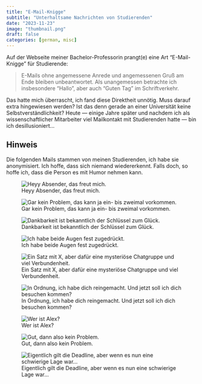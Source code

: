```yaml
---
title: "E-Mail-Knigge"
subtitle: "Unterhaltsame Nachrichten von Studierenden"
date: "2023-11-23"
image: "thumbnail.png"
draft: false
categories: [german, misc]
---
```


Auf der Webseite meiner Bachelor-Professorin prangt(e) eine Art "E-Mail-Knigge" für Studierende:

> E-Mails ohne angemessene Anrede und angemessenen Gruß am Ende bleiben unbeantwortet. Als unangemessen betrachte ich insbesondere "Hallo", aber auch "Guten Tag" im Schriftverkehr.

Das hatte mich überrascht, ich fand diese Direktheit unnötig. Muss darauf extra hingewiesen werden? Ist das denn gerade an einer Universität keine Selbstverständlichkeit? Heute --- einige Jahre später und nachdem ich als wissenschaftlicher Mitarbeiter viel Mailkontakt mit Studierenden hatte --- bin ich desillusioniert...

::: {.callout-note appearance="simple"}

## Hinweis

Die folgenden Mails stammen von meinen Studierenden, ich habe sie anonymisiert. Ich hoffe, dass sich niemand wiedererkennt. Falls doch, so hoffe ich, dass die Person es mit Humor nehmen kann.

:::

![Heyy Absender, das freut mich.](mail1.png)

![Gar kein Problem, das kann ja ein- bis zweimal vorkommen.](mail2.png)

![Dankbarkeit ist bekanntlich der Schlüssel zum Glück.](mail3.png)

![Ich habe beide Augen fest zugedrückt.](mail4.png)

![Ein Satz mit X, aber dafür eine mysteriöse Chatgruppe und viel Verbundenheit.](mail5.png)

![In Ordnung, ich habe dich reingemacht. Und jetzt soll ich dich besuchen kommen?](mail6.png)

![Wer ist Alex?](mail7.png)

![Gut, dann also kein Problem.](mail8.png)

![Eigentlich gilt die Deadline, aber wenn es nun eine schwierige Lage war...](mail9.png)
